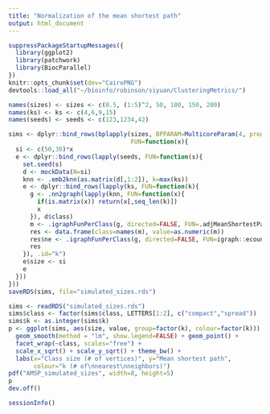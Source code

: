 ```yaml
---
title: "Normalization of the mean shortest path"
output: html_document
---
```


```r
suppressPackageStartupMessages({
  library(ggplot2)
  library(patchwork)
  library(BiocParallel)
})
knitr::opts_chunk$set(dev="CairoPNG")
devtools::load_all("~/bioinfo/robinson/siyuan/ClusteringMetrics/")
```

```r
names(sizes) <- sizes <- c(0.5, (1:5)^2, 50, 100, 150, 200)
names(ks) <- ks <- c(4,6,9,15)
names(seeds) <- seeds <- c(123,1234,42)

sims <- dplyr::bind_rows(bplapply(sizes, BPPARAM=MulticoreParam(4, progress=TRUE),
                                  FUN=function(x){
  si <- c(50,30)*x
  e <- dplyr::bind_rows(lapply(seeds, FUN=function(s){
    set.seed(s)
    d <- mockData(N=si)
    knn <- .emb2knn(as.matrix(d[,1:2]), k=max(ks))
    e <- dplyr::bind_rows(lapply(ks, FUN=function(k){
      g <- .nn2graph(lapply(knn, FUN=function(x){
        if(is.matrix(x)) return(x[,seq_len(k)])
        x
      }), d$class)
      m <- .igraphFunPerClass(g, directed=FALSE, FUN=.adjMeanShortestPath, normalize=FALSE)
      res <- data.frame(class=names(m), value=as.numeric(m))
      res$ne <- .igraphFunPerClass(g, directed=FALSE, FUN=igraph::ecount)
      res
    }), .id="k")
    e$size <- si
    e
  }))
}))
saveRDS(sims, file="simulated_sizes.rds")
```

```r
sims <- readRDS("simulated_sizes.rds")
sims$class <- factor(sims$class, LETTERS[1:2], c("compact","spread"))
sims$k <- as.integer(sims$k)
p <- ggplot(sims, aes(size, value, group=factor(k), colour=factor(k))) + 
  geom_smooth(method = "lm", show.legend=FALSE) + geom_point() + 
  facet_wrap(~class, scales="free") + 
  scale_x_sqrt() + scale_y_sqrt() + theme_bw() +
  labs(x="Class size (# of vertices)", y="Mean shortest path",
       colour="k (# of\nnearest\nneighbors)")
pdf("AMSP_simulated_sizes", width=8, height=5)
p
dev.off()
```

```r
sessionInfo()
```


